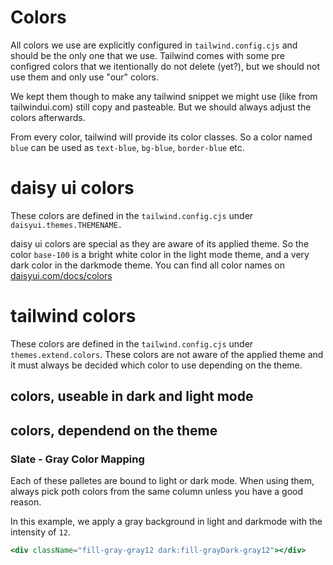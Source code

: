 
<Meta title="Components (next)/Colors" />

# Colors

All colors we use are explicitly configured in `tailwind.config.cjs` and should be the only one that we use. Tailwind comes with some pre configred colors that we itentionally do not delete (yet?), but we should not use them and only use "our" colors.

We kept them though to make any tailwind snippet we might use (like from tailwindui.com) still copy and pasteable. But we should always adjust the colors afterwards.

From every color, tailwind will provide its color classes. So a color named `blue` can be used as `text-blue`, `bg-blue`, `border-blue` etc.

# daisy ui colors

These colors are defined in the `tailwind.config.cjs` under `daisyui.themes.THEMENAME.`

daisy ui colors are special as they are aware of its applied theme. So the color `base-100` is a bright white color in the light mode theme, and a very dark color in the darkmode theme. You can find all color names on [daisyui.com/docs/colors](https://daisyui.com/docs/colors/)

# tailwind colors

These colors are defined in the `tailwind.config.cjs` under `themes.extend.colors`. These colors are not aware of the applied theme and it must always be decided which color to use depending on the theme.

## colors, useable in dark and light mode

<ColorPalette>
  <ColorItem
    title="colorPrimary "
    subtitle="primary brand color"
    colors={{
      primary50: "#EEEFFF",
      primary100: "#CBD1FF",
      primary200: "#A9B2FF",
      primary300: "#8793FF",
      primary400: "#6473FF",
      primary500: "#5364FF",
      primary600: "#4554DF",
      primary700: "#323C99",
      primary800: "#212866",
      primary900: "#4D5469",
    }}
  />
  <ColorItem
    title="blackA"
    subtitle="Shades of black with alpha channel"
    colors={{
      ...blackA,
    }}
  />
</ColorPalette>

## colors, dependend on the theme

<ColorPalette>
  <ColorItem
    title="gray"
    subtitle="Shades of gray, only for light mode."
    colors={{
      ...gray,
    }}
  />
  <ColorItem
    title="grayDark"
    subtitle="Shades of gray, only for dark mode"
    colors={{
      ...grayDark,
    }}
  />
</ColorPalette>

 ### Slate - Gray Color Mapping

<ColorPalette>
  <ColorItem
    title="slate"
    subtitle="Shades of slate, only for light mode."
    colors={{  
      slate50: "#F8FAFC",
      slate100: "#F1F5F9",
      slate200: "#E2E8F0",
      slate300: "#CBD5E1",
      slate400: "#94A3B8",
      slate500: "#64748B",
      slate600: "#475569",
      slate700: "#334155",
      slate800: "#1E293B",
      slate900: "#0F1D2A"
      }}
  />
  <ColorItem
    title="gray"
    subtitle="Shades of gray, only for light mode"
    colors={{
      gray1: gray.gray1,
      gray2: gray.gray2,
      gray3: gray.gray3,
      gray4: gray.gray4,
      gray7: gray.gray7,
      gray8: gray.gray8,
      gray9: gray.gray9,
      gray10: gray.gray10,
      gray11: gray.gray11,
      gray12: gray.gray12,
    }}
  />
</ColorPalette>

Each of these palletes are bound to light or dark mode. When using them, always pick poth colors from the same column unless you have a good reason.

In this example, we apply a gray background in light and darkmode with the intensity of `12`.

```jsx
<div className="fill-gray-gray12 dark:fill-grayDark-gray12"></div>
```
